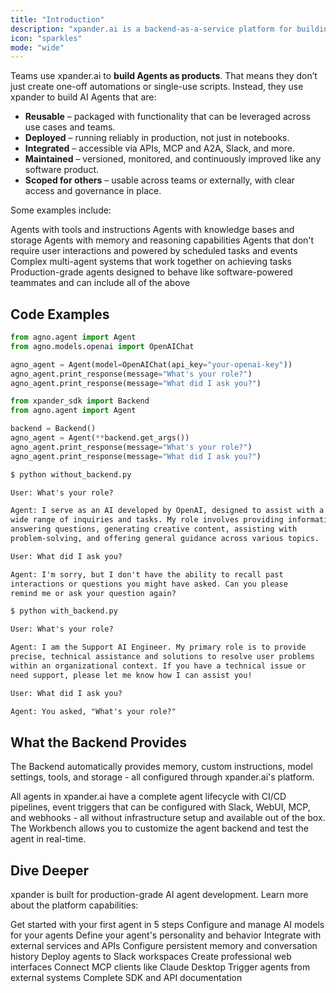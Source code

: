 ```yaml
---
title: "Introduction"
description: "xpander.ai is a backend-as-a-service platform for building and deploying AI agents while making infrastructure invisible. Developers focus on business logic and agent frameworks, while xpander handles memory, storage, MCP tools, CI/CD, human triggers, testing, and provides a visual workbench."
icon: "sparkles"
mode: "wide"
---
```


Teams use xpander.ai to **build Agents as products**. That means they don’t just create one-off automations or single-use scripts. Instead, they use xpander to build AI Agents that are:

- **Reusable** – packaged with functionality that can be leveraged across use cases and teams.  
- **Deployed** – running reliably in production, not just in notebooks.  
- **Integrated** – accessible via APIs, MCP and A2A, Slack, and more.
- **Maintained** – versioned, monitored, and continuously improved like any software product.  
- **Scoped for others** – usable across teams or externally, with clear access and governance in place.

Some examples include:

<CardGroup cols={2}>
  <Card title="Simple Tool Calling Agents" icon="wrench">
    Agents with tools and instructions
  </Card>
  <Card title="Knowledge Agents" icon="book" >
    Agents with knowledge bases and storage
  </Card>
  <Card title="Reasoning Agents" icon="lightbulb" >
    Agents with memory and reasoning capabilities
  </Card>
  <Card title="Autonomous Agents" icon="robot" >
    Agents that don't require user interactions and powered by scheduled tasks and events
  </Card>
  <Card title="Multi-Agent Systems" icon="users" >
    Complex multi-agent systems that work together on achieving tasks
  </Card>
  <Card title="AI Employees" icon="brain" >
    Production-grade agents designed to behave like software-powered teammates and can include all of the above
  </Card>
</CardGroup>

## Code Examples

<CodeGroup>

```python agent_without_backend.py
from agno.agent import Agent
from agno.models.openai import OpenAIChat

agno_agent = Agent(model=OpenAIChat(api_key="your-openai-key"))
agno_agent.print_response(message="What's your role?")
agno_agent.print_response(message="What did I ask you?")
```

```python agent_with_backend.py
from xpander_sdk import Backend
from agno.agent import Agent

backend = Backend()
agno_agent = Agent(**backend.get_args())
agno_agent.print_response(message="What's your role?")
agno_agent.print_response(message="What did I ask you?")
```

</CodeGroup>


<CodeGroup>

```txt agent_without_backend.py
$ python without_backend.py

User: What's your role?

Agent: I serve as an AI developed by OpenAI, designed to assist with a 
wide range of inquiries and tasks. My role involves providing information, 
answering questions, generating creative content, assisting with 
problem-solving, and offering general guidance across various topics.

User: What did I ask you?

Agent: I'm sorry, but I don't have the ability to recall past 
interactions or questions you might have asked. Can you please 
remind me or ask your question again?
```

```txt agent_with_backend.py
$ python with_backend.py

User: What's your role?

Agent: I am the Support AI Engineer. My primary role is to provide 
precise, technical assistance and solutions to resolve user problems 
within an organizational context. If you have a technical issue or 
need support, please let me know how I can assist you!

User: What did I ask you?

Agent: You asked, "What's your role?"
```

</CodeGroup>

## What the Backend Provides

The Backend automatically provides memory, custom instructions, model settings, tools, and storage - all configured through xpander.ai's platform.

All agents in xpander.ai have a complete agent lifecycle with CI/CD pipelines, event triggers that can be configured with Slack, WebUI, MCP, and webhooks - all without infrastructure setup and available out of the box. The Workbench allows you to customize the agent backend and test the agent in real-time.



## Dive Deeper

xpander is built for production-grade AI agent development. Learn more about the platform capabilities:

<CardGroup cols={3}>
  <Card title="Quick Start" icon="rocket" href="/user-guide/quick-start">
    Get started with your first agent in 5 steps
  </Card>
  <Card title="AI Model Configuration" icon="brain" href="/user-guide/backend-configuration/ai-model">
    Configure and manage AI models for your agents
  </Card>
  <Card title="System Prompts" icon="message" href="/user-guide/backend-configuration/system-prompt">
    Define your agent's personality and behavior
  </Card>
  <Card title="Tools & Connectors" icon="plug" href="/user-guide/backend-configuration/connectors">
    Integrate with external services and APIs
  </Card>
  <Card title="Agent Memory" icon="brain-circuit" href="/user-guide/backend-configuration/agent-memory">
    Configure persistent memory and conversation history
  </Card>
  <Card title="Slack Integration" icon="slack" href="/user-guide/task-sources/slack">
    Deploy agents to Slack workspaces
  </Card>
  <Card title="Web Interface" icon="globe" href="/user-guide/task-sources/web-ui">
    Create professional web interfaces
  </Card>
  <Card title="MCP Integration" icon="bridge" href="/user-guide/task-sources/mcp">
    Connect MCP clients like Claude Desktop
  </Card>
  <Card title="Webhooks" icon="webhook" href="/user-guide/task-sources/webhooks">
    Trigger agents from external systems
  </Card>
  <Card title="API Reference" icon="code" href="/API reference">
    Complete SDK and API documentation
  </Card>
</CardGroup>